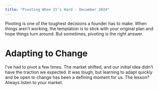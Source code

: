 ```yaml
---
title: "Pivoting When It’s Hard - December 2024"
---
```



<div className={styles.preserve}>


Pivoting is one of the toughest decisions a founder has to make. When things aren’t working, the temptation is to stick with your original plan and hope things turn around. But sometimes, pivoting is the right answer.



<h1>Adapting to Change</h1>
I’ve had to pivot a few times. The market shifted, and our initial idea didn’t have the traction we expected. It was tough, but learning to adapt quickly and be open to change has been a defining moment for us. The lesson? Always listen to your market.



</div>